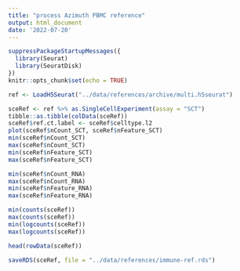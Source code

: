 ```yaml
---
title: "process Azimuth PBMC reference"
output: html_document
date: '2022-07-20'
---
```


```r
suppressPackageStartupMessages({
  library(Seurat)
  library(SeuratDisk)
})
knitr::opts_chunk$set(echo = TRUE)
```

```r
ref <- LoadH5Seurat("../data/references/archive/multi.h5seurat")
```

```r
sceRef <- ref %>% as.SingleCellExperiment(assay = "SCT")
tibble::as.tibble(colData(sceRef))
sceRef$ref.ct.label <- sceRef$celltype.l2
plot(sceRef$nCount_SCT, sceRef$nFeature_SCT)
min(sceRef$nCount_SCT)
max(sceRef$nCount_SCT)
min(sceRef$nFeature_SCT)
max(sceRef$nFeature_SCT)

min(sceRef$nCount_RNA)
max(sceRef$nCount_RNA)
min(sceRef$nFeature_RNA)
max(sceRef$nFeature_RNA)

min(counts(sceRef))
max(counts(sceRef))
min(logcounts(sceRef))
max(logcounts(sceRef))

head(rowData(sceRef))
```

```r
saveRDS(sceRef, file = "../data/references/immune-ref.rds")
```
























